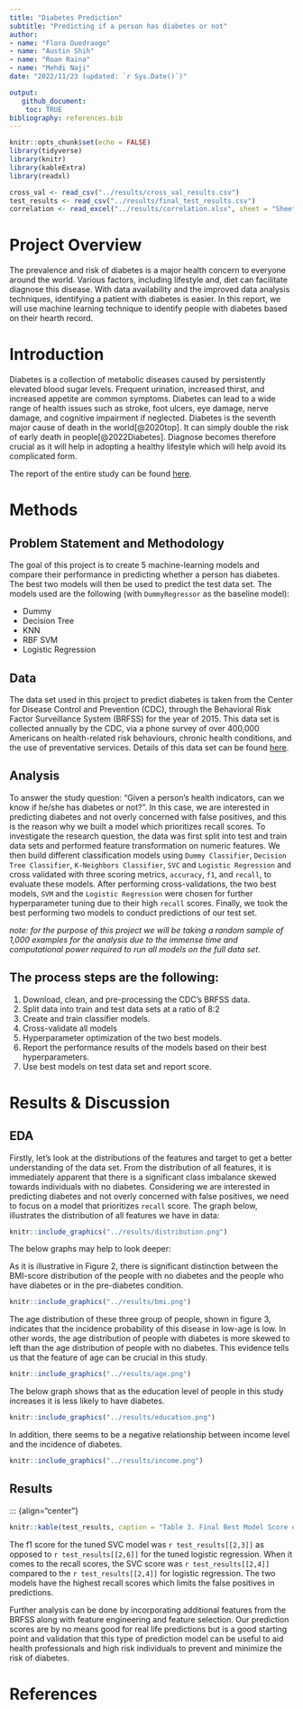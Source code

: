 ```yaml
---
title: "Diabetes Prediction"
subtitle: "Predicting if a person has diabetes or not"
author: 
- name: "Flora Ouedraogo"
- name: "Austin Shih"
- name: "Roan Raina"
- name: "Mehdi Naji"
date: "2022/11/23 (updated: `r Sys.Date()`)"

output:
   github_document:
    toc: TRUE
bibliography: references.bib
---
```


```r
knitr::opts_chunk$set(echo = FALSE)
library(tidyverse)
library(knitr)
library(kableExtra)
library(readxl)
```

```r
cross_val <- read_csv("../results/cross_val_results.csv")
test_results <- read_csv("../results/final_test_results.csv")
correlation <- read_excel("../results/correlation.xlsx", sheet = "Sheet1")
```

# Project Overview

The prevalence and risk of diabetes is a major health concern to everyone around the world. Various factors, including lifestyle and, diet can facilitate diagnose this disease. With data availability and the improved data analysis techniques, identifying a patient with diabetes is easier. In this report, we will use machine learning technique to identify people with diabetes based on their hearth record. 

# Introduction

Diabetes is a collection of metabolic diseases caused by persistently elevated blood sugar levels. Frequent urination, increased thirst, and increased appetite are common symptoms. Diabetes can lead to a wide range of health issues such as  stroke, foot ulcers, eye damage, nerve damage, and cognitive impairment if neglected. Diabetes is the seventh major cause of death in the world[@2020top]. It can simply double the risk of early death in people[@2022Diabetes]. Diagnose becomes therefore crucial as it will help in adopting a healthy lifestyle which will help avoid its complicated form.

The report of the entire study can be found [here](https://github.com/UBC-MDS/diabetes_prediction/tree/main/src).

# Methods

## Problem Statement and Methodology

The goal of this project is to create 5 machine-learning models and compare their performance in predicting whether a person has diabetes. The best two models will then be used to predict the test data set. The models used are the following (with `DummyRegressor` as the baseline model):

-   Dummy
-   Decision Tree
-   KNN
-   RBF SVM
-   Logistic Regression

## Data

The data set used in this project to predict diabetes is taken from the Center for Disease Control and Prevention (CDC), through the Behavioral Risk Factor Surveillance System (BRFSS) for the year of 2015. This data set is collected annually by the CDC, via a phone survey of over 400,000 Americans on health-related risk behaviours, chronic health conditions, and the use of preventative services. Details of this data set can be found [here](https://www.cdc.gov/brfss/annual_data/annual_2015.html).

## Analysis

To answer the study question: "Given a person's health indicators, can we know if he/she has diabetes or not?". In this case, we are interested in predicting diabetes and not overly concerned with false positives, and this is the reason why we built a model which prioritizes recall scores. To investigate the research question, the data was first split into test and train data sets and performed feature transformation on numeric features. We then build different classification models using `Dummy Classifier`, `Decision Tree Classifier`, `K-Neighbors Classifier`, `SVC` and `Logistic Regression` and cross validated with three scoring metrics, `accuracy`, `f1`, and `recall`, to evaluate these models. After performing cross-validations, the two best models, `SVM` and the `Logistic Regression` were chosen for further hyperparameter tuning due to their high `recall` scores. Finally, we took the best performing two models to conduct predictions of our test set.


*note: for the purpose of this project we will be taking a random sample of 1,000 examples for the analysis due to the immense time and computational power required to run all models on the full data set.*

## The process steps are the following:

1.  Download, clean, and pre-processing the CDC's BRFSS data.
2.  Split data into train and test data sets at a ratio of 8:2
3.  Create and train classifier models.
4.  Cross-validate all models
5.  Hyperparameter optimization of the two best models.
6.  Report the performance results of the models based on their best hyperparameters.
7.  Use best models on test data set and report score.

# Results & Discussion

## EDA

Firstly, let's look at the distributions of the features and target to get a better understanding of the data set. From the distribution of all features, it is immediately apparent that there is a significant class imbalance skewed towards individuals with no diabetes. Considering we are interested in predicting diabetes and not overly concerned with false positives, we need to focus on a model that prioritizes `recall` score. The graph below, illustrates the distribution of all features we have in data:

```r
knitr::include_graphics("../results/distribution.png")
```

The below graphs may help to look deeper:

As it is illustrative in Figure 2, there is significant distinction between the BMI-score distribution of the people with no diabetes and the people who have diabetes or in the pre-diabetes condition.

```r
knitr::include_graphics("../results/bmi.png")
```

The age distribution of these three group of people, shown in figure 3, indicates that the incidence probability of this disease in low-age is low. In other words, the age distribution of people with diabetes is more skewed to left than the age distribution of people with no diabetes. This evidence tells us that the feature of age can be crucial in this study.

```r
knitr::include_graphics("../results/age.png")
```

The below graph shows that as the education level of people in this study increases it is less likely to have diabetes.

```r
knitr::include_graphics("../results/education.png")
```

In addition, there seems to be a negative relationship between income level and the incidence of diabetes.

```r
knitr::include_graphics("../results/income.png")
```

## Results

::: {align="center"}

```r
knitr::kable(test_results, caption = "Table 3. Final Best Model Score on Test Data")
```

The f1 score for the tuned SVC model was `r test_results[[2,3]]` as opposed to `r test_results[[2,6]]` for the tuned logistic regression. When it comes to the recall scores, the SVC score was `r test_results[[2,4]]` compared to the `r test_results[[2,4]]` for logistic regression. The two models have the highest recall scores which limits the false positives in predictions.

Further analysis can be done by incorporating additional features from the BRFSS along with feature engineering and feature selection. Our prediction scores are by no means good for real life predictions but is a good starting point and validation that this type of prediction model can be useful to aid health professionals and high risk individuals to prevent and minimize the risk of diabetes.

# References
